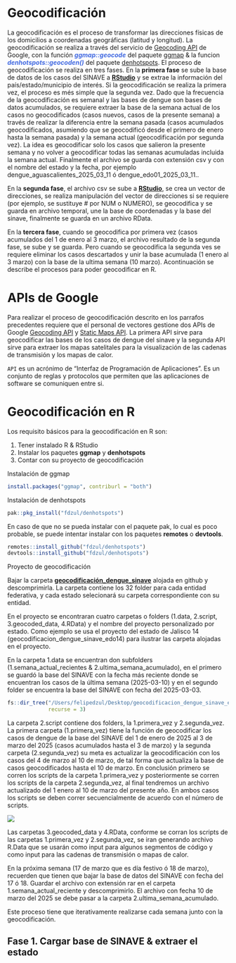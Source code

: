 
# Geocodificación

La geocodificación es el proceso de transformar las direcciones físicas de los domicilios a coordenadas geográficas (latitud y longitud). La geocodificación se realiza a través del servicio de [Geocoding API](https://developers.google.com/maps/documentation/geocoding/overview) de Google, con la función <span style="color:RoyalBlue">***ggmap::geocode***</span> del paquete [ggmap](https://github.com/dkahle/ggmap) & la funcion <span style="color:RoyalBlue">***denhotspots::geocoden()***</span> del paquete [denhotspots](https://fdzul.github.io/denhotspots/index.html). El proceso de geocodificación se realiza en tres fases. En la **primera fase** se sube la base de datos de los casos del SINAVE a **[RStudio](https://www.rstudio.com/)** y se extrae la información del país/estado/municipio de interés. Si la geocodificación se realiza la primera vez, el proceso es més simple que la segunda vez. Dado que la frecuencia de la geocodificación es semanal y las bases de dengue son bases de datos acumulados, se requiere extraer la base de la semana actual de los casos no geocodificados (casos nuevos, casos de la presente semana) a través de realizar la diferencia entre la semana pasada (casos acumulados geocodificados, asumiendo que se geocodificó desde el primero de enero hasta la semana pasada) y la semana actual (geocodificación por segunda vez). La idea es geocodificar solo los casos que salieron la presente semana y no volver a geocodificar todas las semanas acumuladas incluida la semana actual. Finalmente el archivo se guarda con extensión csv y con el nombre del estado y la fecha, por ejemplo dengue_aguascalientes_2025_03_11 ó dengue_edo01_2025_03_11..
 
En la **segunda fase**, el archivo csv se sube a **[RStudio](https://www.rstudio.com/)**, se crea un vector de direcciones, se realiza manipulación del vector de direcciones si se requiere (por ejemplo, se sustituye # por NUM o NUMERO), se geocodifica y se guarda en archivo temporal, une la base de coordenadas y la base del sinave, finalmente se guarda en un archivo RData.

En la **tercera fase**, cuando se geocodifica por primera vez (casos acumulados del 1 de enero al 3 marzo, el archivo resultado de la segunda fase, se sube y se guarda. Pero cuando se geocodifica la segunda ves se requiere eliminar los casos descartados y unir la base acumulada (1 enero al 3 marzo) con la base de la ultima semana (10 marzo). Acontinuación se describe el procesos para poder geocodificar en R.

# APIs de Google

Para realizar el proceso de geocodificación descrito en los parrafos precedentes requiere que el personal de vectores
gestione dos APIs de Google [Geocoding API](https://developers.google.com/maps/documentation/geocoding/start?hl=es-419) y [Static Maps API](https://developers.google.com/maps/documentation/maps-static?hl=es_419). La primera API sirve para geocodificar las bases de los casos de dengue del sinave y la segunda API sirve para extraer los mapas satelitales para la visualización de las cadenas de transmisión y los mapas de calor.


::: {.callout-note}
`API` es un acrónimo de "Interfaz de Programación de Aplicaciones". Es un conjunto de reglas y protocolos que permiten que las aplicaciones de software se comuniquen entre si.
:::


# Geocodificación en R

Los requisito básicos para la geocodificación en R son:

   1) Tener instalado R & RStudio
   2) Instalar los paquetes **ggmap** y **denhotspots**
   3) Contar con su proyecto de geocodificación
   

Instalación de ggmap   
```r
install.packages("ggmap", contriburl = "both")
```

Instalación de denhotspots

```r
pak::pkg_install("fdzul/denhotspots")
```
En caso de que no se pueda instalar con el paquete pak, lo cual es poco probable, se puede intentar instalar con los paquetes **remotes** o **devtools**.

```r
remotes::install_github("fdzul/denhotspots")
devtools::install_github("fdzul/denhotspots")
```

Proyecto de geocodificación

Bajar la carpeta [**geocodificación_dengue_sinave**]() alojada en github y descomprimirla. La carpeta contiene los 32 folder para cada entidad federativa, y cada estado selecionará su carpeta correspondiente con su entidad.

En el proyecto se encontraran cuatro carpetas o folders (1.data, 2.script, 3.geocoded_data, 4.RData) y el nombre del proyecto personalizado por estado. Como ejemplo se usa el proyecto del estado de Jalisco 14 (geocodificacion_dengue_sinave_edo14) para ilustrar las carpeta alojadas en el proyecto.

En la carpeta 1.data se encuentran don subfolders (1.semana_actual_recientes & 2.ultima_semana_acumulado), en el primero se guardó la base del SINAVE con la fecha más reciente donde se encuentran los casos de la última semana (2025-03-10) y en el segundo folder se encuentra la base del SINAVE con fecha del 2025-03-03. 


```r
fs::dir_tree("/Users/felipedzul/Desktop/geocodificacion_dengue_sinave_edo14", 
             recurse = 3)
```

La carpeta 2.script contiene dos folders, la 1.primera_vez y 2.segunda_vez. La primera carpeta (1.primera_vez) tiene la función de geocodificar los casos de dengue de la base del SINAVE del 1 de enero de 2025 al 3 de marzo del 2025 (casos acumulados hasta el 3 de marzo) y la segunda carpeta (2.segunda_vez) su meta es actualizar la geocodificación con los casos del 4 de marzo al 10 de marzo, de tal forma que actualiza la base de casos geocodificados hasta el 10 de marzo. En conclusión primero se corren los scripts de la carpeta 1.primera_vez y posteriormente se corren los scripts de la carpeta 2.segunda_vez, al final tendremos un archivo actualizado del 1 enero al 10 de marzo del presente año. En ambos casos los scripts se deben correr secuencialmente de acuerdo con el número de scripts.

![](images/calendario_marzo.png)

Las carpetas 3.geocoded_data y 4.RData, conforme se corran los scripts de las carpetas 1.primera_vez y 2.segunda_vez, se iran generando archivo R.Data que se usarán como input para algunos segmentos de código y como input para las cadenas de transmisión o mapas de calor.

::: {.callout-tip}
En la próxima semana (17 de marzo que es día festivo ó 18 de marzo), recuerden que tienen que bajar la base de datos del SINAVE con fecha del 17 ó 18. Guardar el archivo con extensión rar en el carpeta 1.semana_actual_reciente y descomprimirlo. El archivo con fecha 10 de marzo del 2025 se debe pasar a la carpeta 2.ultima_semana_acumulado.

Este proceso tiene que iterativamente realizarse cada semana junto con la geocodificación.

:::



## Fase 1. Cargar base de SINAVE & extraer el estado


```r

```


